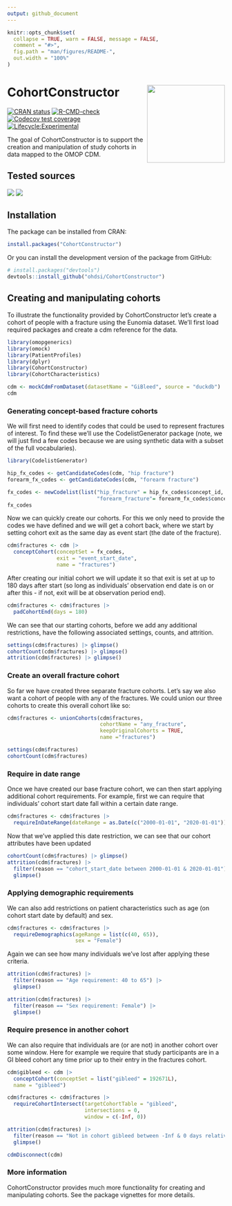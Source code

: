 ```yaml
---
output: github_document
---
```


<!-- README.md is generated from README.Rmd. Please edit that file -->

```r
knitr::opts_chunk$set(
  collapse = TRUE, warn = FALSE, message = FALSE,
  comment = "#>",
  fig.path = "man/figures/README-",
  out.width = "100%"
)
```

# CohortConstructor <img src="man/figures/logo.png" align="right" height="180"/>

<!-- badges: start -->
[![CRAN status](https://www.r-pkg.org/badges/version/CohortConstructor)](https://CRAN.R-project.org/package=CohortConstructor)
[![R-CMD-check](https://github.com/OHDSI/CohortConstructor/workflows/R-CMD-check/badge.svg)](https://github.com/OHDSI/CohortConstructor/actions)
[![Codecov test coverage](https://codecov.io/gh/OHDSI/CohortConstructor/branch/main/graph/badge.svg)](https://app.codecov.io/gh/OHDSI/CohortConstructor?branch=main)
[![Lifecycle:Experimental](https://img.shields.io/badge/Lifecycle-Experimental-339999)](https://lifecycle.r-lib.org/articles/stages.html#experimental)

<!-- badges: end -->

The goal of CohortConstructor is to support the creation and manipulation of study cohorts in data mapped to the OMOP CDM.  

## Tested sources

[![](https://github.com/OHDSI/CohortConstructor/actions/workflows/test-local-omopgenerics.yaml/badge.svg?branch=main)](https://github.com/OHDSI/CohortConstructor/actions/workflows/test-local-omopgenerics.yaml)
[![](https://github.com/OHDSI/CohortConstructor/actions/workflows/test-duckdb-CDMConnector.yaml/badge.svg?branch=main)](https://github.com/OHDSI/CohortConstructor/actions/workflows/test-duckdb-CDMConnector.yaml)

## Installation

The package can be installed from CRAN:
```r
install.packages("CohortConstructor")
```

Or you can install the development version of the package from GitHub:

```r
# install.packages("devtools")
devtools::install_github("ohdsi/CohortConstructor")
```

## Creating and manipulating cohorts

To illustrate the functionality provided by CohortConstructor let's create a cohort of people with a fracture using the Eunomia dataset. We'll first load required packages and create a cdm reference for the data.

```r
library(omopgenerics)
library(omock)
library(PatientProfiles)
library(dplyr)
library(CohortConstructor)
library(CohortCharacteristics)
```

```r
cdm <- mockCdmFromDataset(datasetName = "GiBleed", source = "duckdb")
cdm
```

### Generating concept-based fracture cohorts

We will first need to identify codes that could be used to represent fractures of interest. To find these we'll use the CodelistGenerator package (note, we will just find a few codes because we are using synthetic data with a subset of the full vocabularies). 

```r
library(CodelistGenerator)

hip_fx_codes <- getCandidateCodes(cdm, "hip fracture")
forearm_fx_codes <- getCandidateCodes(cdm, "forearm fracture")

fx_codes <- newCodelist(list("hip_fracture" = hip_fx_codes$concept_id,
                             "forearm_fracture"= forearm_fx_codes$concept_id))
fx_codes
```

Now we can quickly create our cohorts. For this we only need to provide the codes we have defined and we will get a cohort back, where we start by setting cohort exit as the same day as event start (the date of the fracture).

```r
cdm$fractures <- cdm |> 
  conceptCohort(conceptSet = fx_codes, 
                exit = "event_start_date", 
                name = "fractures")
```

After creating our initial cohort we will update it so that exit is set at up to 180 days after start (so long as individuals' observation end date is on or after this - if not, exit will be at observation period end).

```r
cdm$fractures <- cdm$fractures |> 
  padCohortEnd(days = 180)
```

We can see that our starting cohorts, before we add any additional restrictions, have the following associated settings, counts, and attrition.

```r
settings(cdm$fractures) |> glimpse()
cohortCount(cdm$fractures) |> glimpse()
attrition(cdm$fractures) |> glimpse()
```

### Create an overall fracture cohort

So far we have created three separate fracture cohorts. Let's say we also want a cohort of people with any of the fractures. We could union our three cohorts to create this overall cohort like so:

```r
cdm$fractures <- unionCohorts(cdm$fractures,
                              cohortName = "any_fracture", 
                              keepOriginalCohorts = TRUE,
                              name ="fractures")
```

```r
settings(cdm$fractures)
cohortCount(cdm$fractures)
```

### Require in date range

Once we have created our base fracture cohort, we can then start applying additional cohort requirements. For example, first we can require that individuals' cohort start date fall within a certain date range.

```r
cdm$fractures <- cdm$fractures |> 
  requireInDateRange(dateRange = as.Date(c("2000-01-01", "2020-01-01")))
```

Now that we've applied this date restriction, we can see that our cohort attributes have been updated

```r
cohortCount(cdm$fractures) |> glimpse()
attrition(cdm$fractures) |> 
  filter(reason == "cohort_start_date between 2000-01-01 & 2020-01-01") |> 
  glimpse()
```

### Applying demographic requirements

We can also add restrictions on patient characteristics such as age (on cohort start date by default) and sex.

```r
cdm$fractures <- cdm$fractures |> 
  requireDemographics(ageRange = list(c(40, 65)),
                      sex = "Female")
```

Again we can see how many individuals we've lost after applying these criteria.

```r
attrition(cdm$fractures) |> 
  filter(reason == "Age requirement: 40 to 65") |> 
  glimpse()

attrition(cdm$fractures) |> 
  filter(reason == "Sex requirement: Female") |> 
  glimpse()
```

### Require presence in another cohort

We can also require that individuals are (or are not) in another cohort over some window. Here for example we require that study participants are in a GI bleed cohort any time prior up to their entry in the fractures cohort.

```r
cdm$gibleed <- cdm |> 
  conceptCohort(conceptSet = list("gibleed" = 192671L),
  name = "gibleed")

cdm$fractures <- cdm$fractures |> 
  requireCohortIntersect(targetCohortTable = "gibleed",
                         intersections = 0,
                         window = c(-Inf, 0))
```

```r
attrition(cdm$fractures) |> 
  filter(reason == "Not in cohort gibleed between -Inf & 0 days relative to cohort_start_date") |> 
  glimpse()
```

```r
cdmDisconnect(cdm)
```

### More information
CohortConstructor provides much more functionality for creating and manipulating cohorts. See the package vignettes for more details.



